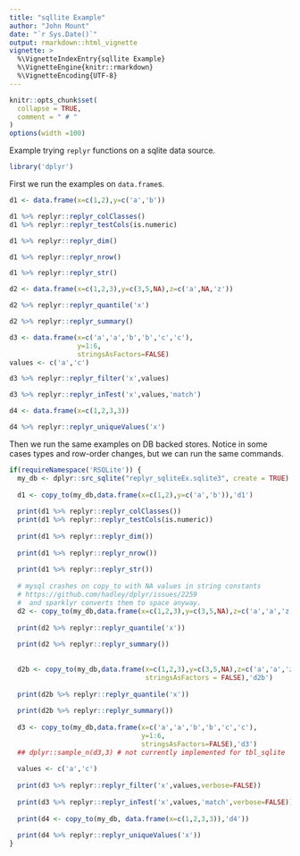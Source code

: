 ```yaml
---
title: "sqllite Example"
author: "John Mount"
date: "`r Sys.Date()`"
output: rmarkdown::html_vignette
vignette: >
  %\VignetteIndexEntry{sqllite Example}
  %\VignetteEngine{knitr::rmarkdown}
  %\VignetteEncoding{UTF-8}
---
```


```r
knitr::opts_chunk$set(
  collapse = TRUE,
  comment = " # "
)
options(width =100)
```

Example trying `replyr` functions on a sqlite data source.

```r
library('dplyr')
```

First we run the examples on `data.frame`s.

```r
d1 <- data.frame(x=c(1,2),y=c('a','b'))

d1 %>% replyr::replyr_colClasses()
d1 %>% replyr::replyr_testCols(is.numeric)

d1 %>% replyr::replyr_dim()

d1 %>% replyr::replyr_nrow()

d1 %>% replyr::replyr_str()

d2 <- data.frame(x=c(1,2,3),y=c(3,5,NA),z=c('a',NA,'z'))

d2 %>% replyr::replyr_quantile('x')

d2 %>% replyr::replyr_summary()

d3 <- data.frame(x=c('a','a','b','b','c','c'),
                 y=1:6,
                 stringsAsFactors=FALSE)
values <- c('a','c')

d3 %>% replyr::replyr_filter('x',values)

d3 %>% replyr::replyr_inTest('x',values,'match')

d4 <- data.frame(x=c(1,2,3,3))

d4 %>% replyr::replyr_uniqueValues('x')
```



Then we run the same examples on DB backed stores.  Notice in some cases types and row-order changes, but we can run the same commands.

```r
if(requireNamespace('RSQLite')) {
  my_db <- dplyr::src_sqlite("replyr_sqliteEx.sqlite3", create = TRUE)
  
  d1 <- copy_to(my_db,data.frame(x=c(1,2),y=c('a','b')),'d1')
  
  print(d1 %>% replyr::replyr_colClasses())
  print(d1 %>% replyr::replyr_testCols(is.numeric))
  
  print(d1 %>% replyr::replyr_dim())
  
  print(d1 %>% replyr::replyr_nrow())
  
  print(d1 %>% replyr::replyr_str())
  
  # mysql crashes on copy_to with NA values in string constants
  # https://github.com/hadley/dplyr/issues/2259
  #  and sparklyr converts them to space anyway.
  d2 <- copy_to(my_db,data.frame(x=c(1,2,3),y=c(3,5,NA),z=c('a','a','z')),'d2')
  
  print(d2 %>% replyr::replyr_quantile('x'))
  
  print(d2 %>% replyr::replyr_summary())
  
  
  d2b <- copy_to(my_db,data.frame(x=c(1,2,3),y=c(3,5,NA),z=c('a','a','z'),
                                  stringsAsFactors = FALSE),'d2b')
  
  print(d2b %>% replyr::replyr_quantile('x'))
  
  print(d2b %>% replyr::replyr_summary())
  
  d3 <- copy_to(my_db,data.frame(x=c('a','a','b','b','c','c'),
                                 y=1:6,
                                 stringsAsFactors=FALSE),'d3')
  ## dplyr::sample_n(d3,3) # not currently implemented for tbl_sqlite
  
  values <- c('a','c')
  
  print(d3 %>% replyr::replyr_filter('x',values,verbose=FALSE))
  
  print(d3 %>% replyr::replyr_inTest('x',values,'match',verbose=FALSE))
  
  print(d4 <- copy_to(my_db, data.frame(x=c(1,2,3,3)),'d4'))
  
  print(d4 %>% replyr::replyr_uniqueValues('x'))
}
```
